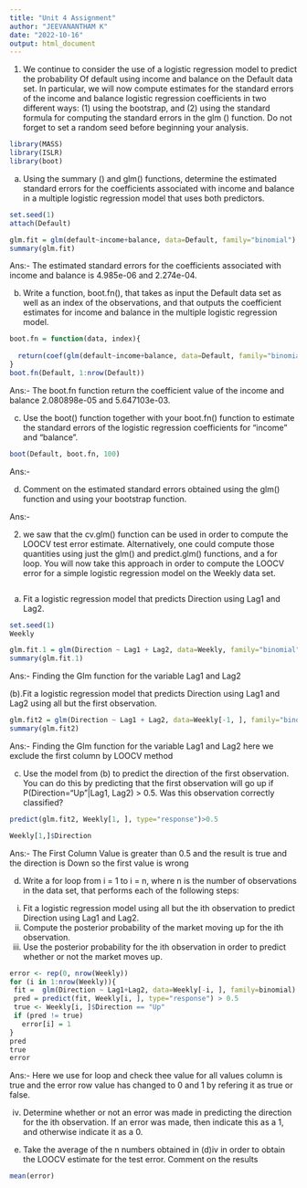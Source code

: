---
title: "Unit 4 Assignment"
author: "JEEVANANTHAM K"
date: "2022-10-16"
output: html_document
---

1.	We continue to consider the use of a logistic regression model to predict the probability 
	Of default using income and balance on the Default data set. In particular, we will now 
compute estimates for the standard errors of the income and balance logistic regression
 coefficients in two different ways: (1) using the bootstrap, and (2) using the standard 
formula for computing the standard errors in the glm () function. Do not forget to set a 
random seed before beginning your analysis.

```{r}
library(MASS)
library(ISLR)
library(boot)
```

(a) Using the summary () and glm() functions, determine the estimated standard errors for the coefficients associated with income and balance in a multiple logistic regression model that uses both predictors.

```{r}
set.seed(1)
attach(Default)
```

```{r}
glm.fit = glm(default~income+balance, data=Default, family="binomial")
summary(glm.fit)

```
  Ans:- The estimated standard errors for the coefficients associated with income and balance is 4.985e-06 and             2.274e-04.
	 
(b) Write a function, boot.fn(), that takes as input the Default data set as well as an index of the observations, and that outputs the coefficient estimates for income and balance in the multiple logistic regression model.

```{r}
boot.fn = function(data, index){
 
  return(coef(glm(default~income+balance, data=Default, family="binomial", subset=index)))  
}
boot.fn(Default, 1:nrow(Default))

```

  Ans:- The boot.fn function return the coefficient value of the income and balance  2.080898e-05 and 5.647103e-03.

 (c) Use the boot() function together with your boot.fn() function to estimate the standard errors of the logistic regression coefficients for “income” and “balance”.

```{r}
boot(Default, boot.fn, 100)
```

  Ans:-

 (d) Comment on the estimated standard errors obtained using the glm() function and using your bootstrap function.

  Ans:- 


2.	we saw that the cv.glm() function can be used in order to compute the LOOCV test error 
	estimate. Alternatively, one could compute those quantities using just the glm() and 
	predict.glm() functions, and a for loop. You will now take this approach in order to 
	compute the LOOCV error for a simple logistic regression model on the Weekly data set. 
	
```{r}

```
	
(a) Fit a logistic regression model that predicts Direction using Lag1 and Lag2.

```{r}
set.seed(1)
Weekly

```


```{r}
glm.fit.1 = glm(Direction ~ Lag1 + Lag2, data=Weekly, family="binomial")
summary(glm.fit.1)

```

  Ans:- Finding the Glm function for the variable Lag1 and Lag2
  
 (b).Fit a logistic regression model that predicts Direction using Lag1 and Lag2 using all but the first observation.

```{r}

glm.fit2 = glm(Direction ~ Lag1 + Lag2, data=Weekly[-1, ], family="binomial")
summary(glm.fit2)

```

  Ans:- Finding the Glm function for the variable Lag1 and Lag2 here we exclude the first column by LOOCV method

 (c) Use the model from (b) to predict the direction of the first observation. You can do this by predicting that the first observation will go up if P(Direction="Up"|Lag1, Lag2) > 0.5. Was this observation correctly classified?

```{r}
predict(glm.fit2, Weekly[1, ], type="response")>0.5

```

```{r}
Weekly[1,]$Direction
```

  Ans:- The First Column Value is greater than 0.5 and the result is true and the direction is Down so the first value is wrong

 (d) Write a for loop from i = 1 to i = n, where n is the number of observations in the data set, that performs each of the following steps:
 i. Fit a logistic regression model using all but the ith observation to predict Direction using Lag1 and Lag2.
 ii. Compute the posterior probability of the market moving up for the ith observation. 
iii. Use the posterior probability for the ith observation in order to predict whether or not the market moves up. 

```{r}
error <- rep(0, nrow(Weekly))
for (i in 1:nrow(Weekly)){
 fit =  glm(Direction ~ Lag1+Lag2, data=Weekly[-i, ], family=binomial)
 pred = predict(fit, Weekly[i, ], type="response") > 0.5
 true <- Weekly[i, ]$Direction == "Up"
 if (pred != true)
   error[i] = 1
}
pred
true
error
```

  Ans:- Here we use for loop and check thee value for all values column is true and the error row value has changed to 0 and 1 by refering it as true or false.
  

iv. Determine whether or not an error was made in predicting the direction for the ith observation. If an error was made, then indicate this as a 1, and otherwise indicate it as a 0.
 (e) Take the average of the n numbers obtained in (d)iv in order to obtain the LOOCV estimate for the test error. Comment on the results


```{r}

mean(error)

```

